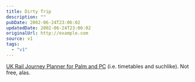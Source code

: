 ```yaml
---
title: Dirty Trip
description: ""
pubDate: 2002-06-24T23:06:02
updatedDate: 2002-06-24T23:06:02
originalUrl: http://example.com
source: v1
tags:
  - "v1"
---
```


[UK Rail Journey Planner for Palm and PC][1] (i.e. timetables and suchlike). Not free, alas.

[1]: http://www.journeyplan.co.uk/sales/index.html "UK Rail Journey Planner for Palm and PC"
